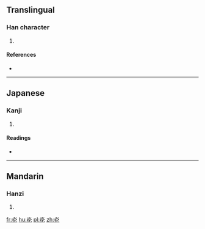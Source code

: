 ==Translingual==

===Han character===
{{Han char|rn=86|rad=火|as=04|sn=8|four=|canj=FOP}}

# {{defn|Han|sort=火04}}

====References====
* {{Han ref|kx=0668.031|dkj=18925|dj=1077.040|hdz=32192.060|uh=709B|ud=28827}}

----

==Japanese==

===Kanji===
{{ja-kanji|grade=|rs=火04}}

# {{defn|lang=ja|sort=火04}}

====Readings====
* {{ja-readings|on=[[よう]] (yō), [[きょう]] (kyō)|kun=[[てるす]] (terusu)}}

----

==Mandarin==

===Hanzi===
{{cmn-hanzi|pin=[[guāng]] ([[guang1]])|wg=kuang<sup>1</sup>}}

# {{defn|lang=cmn|sort=火04}}

[[fr:炛]]
[[hu:炛]]
[[pl:炛]]
[[zh:炛]]